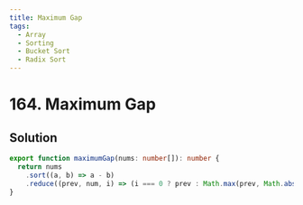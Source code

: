 ```yaml
---
title: Maximum Gap
tags:
  - Array
  - Sorting
  - Bucket Sort
  - Radix Sort
---
```


# 164. Maximum Gap

<Badges>
  <LevelBadge level="medium" />
  <TopicBadge name="Array" slug="array" />
  <TopicBadge name="Sorting" slug="sorting" />
  <TopicBadge name="Bucket Sort" slug="bucket-sort" />
  <TopicBadge name="Radix Sort" slug="radix-sort" />
</Badges>

## Solution

```typescript filename="solution.ts" copy
export function maximumGap(nums: number[]): number {
  return nums
    .sort((a, b) => a - b)
    .reduce((prev, num, i) => (i === 0 ? prev : Math.max(prev, Math.abs(nums[i - 1] - num))), 0);
}
```

<ProblemLink
  codingSite="leetcode"
  href="https://leetcode.com/problems/maximum-gap"
  title="Maximum Gap"
/>
